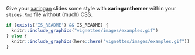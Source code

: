 [xaringan]: https://github.com/yihui/xaringan

Give your [xaringan] slides some style with **xaringanthemer** within your `slides.Rmd` file without (much) CSS.

```r
if (exists('IS_README') && IS_README) {
  knitr::include_graphics("vignettes/images/examples.gif") 
} else {
  knitr::include_graphics(here::here("vignettes/images/examples.gif"))
}
```
